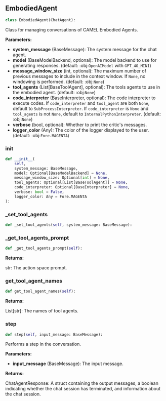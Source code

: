 <a id="camel.agents.embodied_agent"></a>

<a id="camel.agents.embodied_agent.EmbodiedAgent"></a>

## EmbodiedAgent

```python
class EmbodiedAgent(ChatAgent):
```

Class for managing conversations of CAMEL Embodied Agents.

**Parameters:**

- **system_message** (BaseMessage): The system message for the chat agent.
- **model** (BaseModelBackend, optional): The model backend to use for generating responses. (default: :obj:`OpenAIModel` with `GPT_4O_MINI`)
- **message_window_size** (int, optional): The maximum number of previous messages to include in the context window. If `None`, no windowing is performed. (default: :obj:`None`)
- **tool_agents** (List[BaseToolAgent], optional): The tools agents to use in the embodied agent. (default: :obj:`None`)
- **code_interpreter** (BaseInterpreter, optional): The code interpreter to execute codes. If `code_interpreter` and `tool_agent` are both `None`, default to `SubProcessInterpreter`. If `code_interpreter` is `None` and `tool_agents` is not `None`, default to `InternalPythonInterpreter`. (default: :obj:`None`)
- **verbose** (bool, optional): Whether to print the critic's messages.
- **logger_color** (Any): The color of the logger displayed to the user. (default: :obj:`Fore.MAGENTA`)

<a id="camel.agents.embodied_agent.EmbodiedAgent.__init__"></a>

### __init__

```python
def __init__(
    self,
    system_message: BaseMessage,
    model: Optional[BaseModelBackend] = None,
    message_window_size: Optional[int] = None,
    tool_agents: Optional[List[BaseToolAgent]] = None,
    code_interpreter: Optional[BaseInterpreter] = None,
    verbose: bool = False,
    logger_color: Any = Fore.MAGENTA
):
```

<a id="camel.agents.embodied_agent.EmbodiedAgent._set_tool_agents"></a>

### _set_tool_agents

```python
def _set_tool_agents(self, system_message: BaseMessage):
```

<a id="camel.agents.embodied_agent.EmbodiedAgent._get_tool_agents_prompt"></a>

### _get_tool_agents_prompt

```python
def _get_tool_agents_prompt(self):
```

**Returns:**

  str: The action space prompt.

<a id="camel.agents.embodied_agent.EmbodiedAgent.get_tool_agent_names"></a>

### get_tool_agent_names

```python
def get_tool_agent_names(self):
```

**Returns:**

  List[str]: The names of tool agents.

<a id="camel.agents.embodied_agent.EmbodiedAgent.step"></a>

### step

```python
def step(self, input_message: BaseMessage):
```

Performs a step in the conversation.

**Parameters:**

- **input_message** (BaseMessage): The input message.

**Returns:**

  ChatAgentResponse: A struct containing the output messages,
a boolean indicating whether the chat session has terminated,
and information about the chat session.

